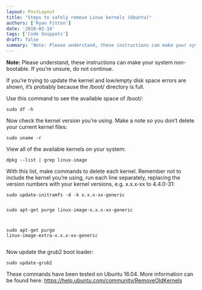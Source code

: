 ```yaml
---
layout: PostLayout
title: "Steps to safely remove Linux kernels (Ubuntu)"
authors: ['Ryan Fitton']
date: '2018-02-14'
tags: ['Code Snippets']
draft: false
summary: 'Note: Please understand, these instructions can make your system non-bootable. If you&amp;#8217;re unsure, do not continue. If you&amp;#8217;re trying to update the kernel and low/empty disk space errors are shown, it&amp;#8217;s probably because the /boot/ directory is full. Use this command to see the available space of /boot/: sudo df -h Now check the kernel [&amp;hellip;]'
---
```


<p><strong>Note:</strong> Please understand, these instructions can make your system non-bootable. If you&#8217;re unsure, do not continue.</p>
<p>If you&#8217;re trying to update the kernel and low/empty disk space errors are shown, it&#8217;s probably because the /boot/ directory is full.</p>
<p>Use this command to see the available space of /boot/:</p>
<pre class="language-bash"><code class="language-bash">sudo df -h</code></pre>
<p>Now check the kernel version you&#8217;re using. Make a note so you don&#8217;t delete your current kernel files:</p>
<pre class="language-bash"><code class="language-bash">sudo uname -r</code></pre>
<p>View all of the available kernels on your system:</p>
<pre class="language-bash"><code class="language-bash">dpkg --list | grep linux-image</code></pre>
<p>With this list, make commands to delete each kernel. Remember not to include the kernel you&#8217;re using, run each line separately, replacing the version numbers with your kernel versions, e.g. x.x.x-xx to 4.4.0-31:</p>
<pre class="language-bash"><code class="language-bash">sudo update-initramfs -d -k x.x.x-xx-generic

sudo apt-get purge linux-image-x.x.x-xx-generic

sudo apt-get purge linux-image-extra-x.x.x-xx-generic</code></pre>
<p>Now update the grub2 boot loader:</p>
<pre class="language-bash"><code class="language-bash">sudo update-grub2</code></pre>
<p>These commands have been tested on Ubuntu 16.04. More information can be found here: <a href="https://help.ubuntu.com/community/RemoveOldKernels">https://help.ubuntu.com/community/RemoveOldKernels</a></p>
